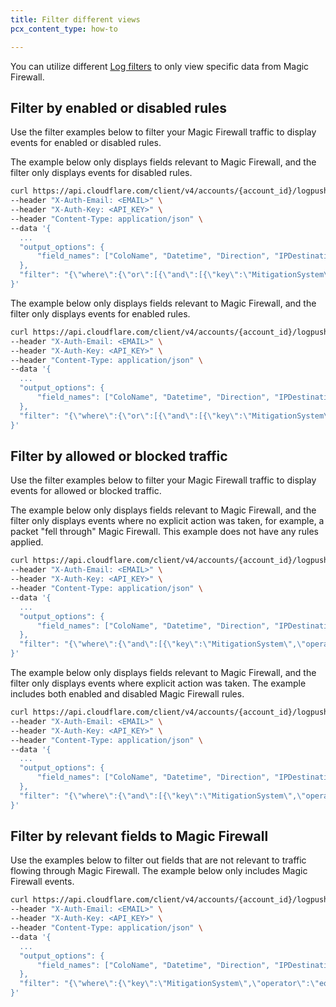```yaml
---
title: Filter different views
pcx_content_type: how-to

---
```


You can utilize different [Log filters](/logs/logpush/logpush-job/filters/) to only view specific data from Magic Firewall.

## Filter by enabled or disabled rules

Use the filter examples below to filter your Magic Firewall traffic to display events for enabled or disabled rules.

The example below only displays fields relevant to Magic Firewall, and the filter only displays events for disabled rules.

```bash
curl https://api.cloudflare.com/client/v4/accounts/{account_id}/logpush/jobs \
--header "X-Auth-Email: <EMAIL>" \
--header "X-Auth-Key: <API_KEY>" \
--header "Content-Type: application/json" \
--data '{
  ...
  "output_options": {
      "field_names": ["ColoName", "Datetime", "Direction", "IPDestinationAddress", "IPDestinationSubnet", "IPProtocol","IPSourceAddress", "IPSourceSubnet", "Outcome", "RuleID", "RulesetID", "SampleInterval", "Verdict"],
  },
  "filter": "{\"where\":{\"or\":[{\"and\":[{\"key\":\"MitigationSystem\",\"operator\":\"eq\",\"value\":\"magic-firewall\"},{\"key\":\"RulesetID\",\"operator\":\"!eq\",\"value\":\"\"},{\"key\":\"Outcome\",\"operator\":\"eq\",\"value\":\"pass\"},{\"key\":\"Verdict\",\"operator\":\"eq\",\"value\":\"drop\"}]}]}}"
}'
```

The example below only displays fields relevant to Magic Firewall, and the filter only displays events for enabled rules.

```bash
curl https://api.cloudflare.com/client/v4/accounts/{account_id}/logpush/jobs \
--header "X-Auth-Email: <EMAIL>" \
--header "X-Auth-Key: <API_KEY>" \
--header "Content-Type: application/json" \
--data '{
  ...
  "output_options": {
      "field_names": ["ColoName", "Datetime", "Direction", "IPDestinationAddress", "IPDestinationSubnet", "IPProtocol","IPSourceAddress", "IPSourceSubnet", "Outcome", "RuleID", "RulesetID", "SampleInterval", "Verdict"],
  },
  "filter": "{\"where\":{\"or\":[{\"and\":[{\"key\":\"MitigationSystem\",\"operator\":\"eq\",\"value\":\"magic-firewall\"},{\"key\":\"RulesetID\",\"operator\":\"!eq\",\"value\":\"\"},{\"or\":[{\"key\":\"Outcome\",\"operator\":\"eq\",\"value\":\"drop\"},{\"key\":\"Verdict\",\"operator\":\"eq\",\"value\":\"pass\"}]}]}]}}"
}'
```

## Filter by allowed or blocked traffic

Use the filter examples below to filter your Magic Firewall traffic to display events for allowed or blocked traffic.

The example below only displays fields relevant to Magic Firewall, and the filter only displays events where no explicit action was taken, for example, a packet "fell through" Magic Firewall. This example does not have any rules applied.

```bash
curl https://api.cloudflare.com/client/v4/accounts/{account_id}/logpush/jobs \
--header "X-Auth-Email: <EMAIL>" \
--header "X-Auth-Key: <API_KEY>" \
--header "Content-Type: application/json" \
--data '{
  ...
  "output_options": {
      "field_names": ["ColoName", "Datetime", "Direction", "IPDestinationAddress", "IPDestinationSubnet", "IPProtocol","IPSourceAddress", "IPSourceSubnet", "Outcome", "RuleID", "RulesetID", "SampleInterval", "Verdict"],
  },
  "filter": "{\"where\":{\"and\":[{\"key\":\"MitigationSystem\",\"operator\":\"eq\",\"value\":\"magic-firewall\"},{\"key\":\"RulesetID\",\"operator\":\"eq\",\"value\":\"\"}]}}"
}'
```

The example below only displays fields relevant to Magic Firewall, and the filter only displays events where explicit action was taken. The example includes both enabled and disabled Magic Firewall rules.

```bash
curl https://api.cloudflare.com/client/v4/accounts/{account_id}/logpush/jobs \
--header "X-Auth-Email: <EMAIL>" \
--header "X-Auth-Key: <API_KEY>" \
--header "Content-Type: application/json" \
--data '{
  ...
  "output_options": {
      "field_names": ["ColoName", "Datetime", "Direction", "IPDestinationAddress", "IPDestinationSubnet", "IPProtocol","IPSourceAddress", "IPSourceSubnet", "Outcome", "RuleID", "RulesetID", "SampleInterval", "Verdict"],
  },
  "filter": "{\"where\":{\"and\":[{\"key\":\"MitigationSystem\",\"operator\":\"eq\",\"value\":\"magic-firewall\"},{\"key\":\"RulesetID\",\"operator\":\"!eq\",\"value\":\"\"}]}}"
}'
```

## Filter by relevant fields to Magic Firewall

Use the examples below to filter out fields that are not relevant to traffic flowing through Magic Firewall. The example below only includes Magic Firewall events.

```bash
curl https://api.cloudflare.com/client/v4/accounts/{account_id}/logpush/jobs \
--header "X-Auth-Email: <EMAIL>" \
--header "X-Auth-Key: <API_KEY>" \
--header "Content-Type: application/json" \
--data '{
  ...
  "output_options": {
      "field_names": ["ColoName", "Datetime", "Direction", "IPDestinationAddress", "IPDestinationSubnet", "IPProtocol","IPSourceAddress", "IPSourceSubnet", "Outcome", "RuleID", "RulesetID", "SampleInterval", "Verdict"],
  },
  "filter": "{\"where\":{\"key\":\"MitigationSystem\",\"operator\":\"eq\",\"value\":\"magic-firewall\"}}"
}'
```
